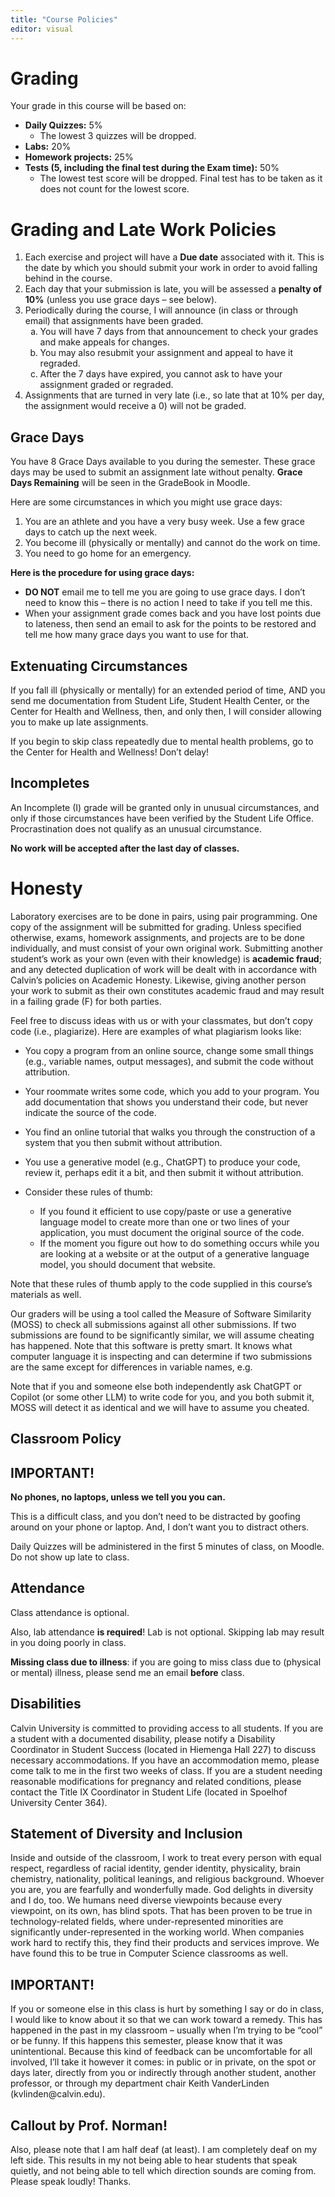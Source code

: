 ```yaml
---
title: "Course Policies"
editor: visual
---
```


# Grading {.unnumbered}

Your grade in this course will be based on:

-   **Daily Quizzes:** 5%
    -   The lowest 3 quizzes will be dropped.
-   **Labs:** 20%
-   **Homework projects:** 25%
-   **Tests (5, including the final test during the Exam time):** 50%
    -   The lowest test score will be dropped. Final test has to be taken as it does not count for the lowest score.

# Grading and Late Work Policies {.unnumbered}

1.  Each exercise and project will have a **Due date** associated with it. This is the date by which you should submit your work in order to avoid falling behind in the course.
2.  Each day that your submission is late, you will be assessed a **penalty of 10%** (unless you use grace days -- see below).
3.  Periodically during the course, I will announce (in class or through email) that assignments have been graded.
    a.  You will have 7 days from that announcement to check your grades and make appeals for changes. <!-- // Appeals are made through the GradeBoost Appeal app: https://gradeboost.cs.calvin.edu.  -->
    b.  You may also resubmit your assignment and appeal to have it regraded. <!-- Again, use the GradeBoost Appeal app.  -->
    c.  After the 7 days have expired, you cannot ask to have your assignment graded or regraded.
4.  Assignments that are turned in very late (i.e., so late that at 10% per day, the assignment would receive a 0) will not be graded. 

<!-- , but will be given a maximum score of 30%. -->

## Grace Days {.unnumbered}

You have 8 Grace Days available to you during the semester. These grace days may be used to submit an assignment late without penalty. **Grace Days Remaining** will be seen in the GradeBook in Moodle.

Here are some circumstances in which you might use grace days:

1.  You are an athlete and you have a very busy week. Use a few grace days to catch up the next week.
2.  You become ill (physically or mentally) and cannot do the work on time.
3.  You need to go home for an emergency.

**Here is the procedure for using grace days:**

-   **DO NOT** email me to tell me you are going to use grace days. I don't need to know this -- there is no action I need to take if you tell me this.
-   When your assignment grade comes back and you have lost points due to lateness, then send an email to ask for the points to be restored and tell me how many grace days you want to use for that.

## Extenuating Circumstances {.unnumbered}

If you fall ill (physically or mentally) for an extended period of time, AND you send me documentation from Student Life, Student Health Center, or the Center for Health and Wellness, then, and only then, I will consider allowing you to make up late assignments.

:::{.callout-warning}
If you begin to skip class repeatedly due to mental health problems, go to the Center for Health and Wellness! Don't delay!
:::

## Incompletes

An Incomplete (I) grade will be granted only in unusual circumstances, and only if those circumstances have been verified by the Student Life Office. Procrastination does not qualify as an unusual circumstance.

**No work will be accepted after the last day of classes.**

# Honesty {.unnumbered}

Laboratory exercises are to be done in pairs, using pair programming. One copy of the assignment will be submitted for grading. Unless specified otherwise, exams, homework assignments, and projects are to be done individually, and must consist of your own original work. Submitting another student's work as your own (even with their knowledge) is **academic fraud**; and any detected duplication of work will be dealt with in accordance with Calvin's policies on Academic Honesty. Likewise, giving another person your work to submit as their own constitutes academic fraud and may result in a failing grade (F) for both parties.

Feel free to discuss ideas with us or with your classmates, but don’t copy code (i.e., plagiarize). Here are examples of what plagiarism looks like:

-   You copy a program from an online source, change some small things (e.g., variable names, output messages), and submit the code without attribution.
-   Your roommate writes some code, which you add to your program. You add documentation that shows you understand their code, but never indicate the source of the code.
-   You find an online tutorial that walks you through the construction of a system that you then submit without attribution.
-   You use a generative model (e.g., ChatGPT) to produce your code, review it, perhaps edit it a bit, and then submit it without attribution.

-   Consider these rules of thumb:
    -   If you found it efficient to use copy/paste or use a generative language model to create more than one or two lines of your application, you must document the original source of the code.
    -   If the moment you figure out how to do something occurs while you are looking at a website or at the output of a generative language model, you should document that website.

Note that these rules of thumb apply to the code supplied in this course’s materials as well.

Our graders will be using a tool called the Measure of Software Similarity (MOSS) to check all submissions against all other submissions. If two submissions are found to be significantly similar, we will assume cheating has happened. Note that this software is pretty smart. It knows what computer language it is inspecting and can determine if two submissions are the same except for differences in variable names, e.g.

Note that if you and someone else both independently ask ChatGPT or Copilot (or some other LLM) to write code for you, and you both submit it, MOSS will detect it as identical and we will have to assume you cheated.

## Classroom Policy

::: callout-important
## IMPORTANT!

**No phones, no laptops, unless we tell you you can.**
:::

This is a difficult class, and you don't need to be distracted by goofing around on your phone or laptop. And, I don't want you to distract others.

Daily Quizzes will be administered in the first 5 minutes of class, on Moodle. Do not show up late to class.

## Attendance

Class attendance is optional.

Also, lab attendance **is required**! Lab is not optional. Skipping lab may result in you doing poorly in class.

**Missing class due to illness**: if you are going to miss class due to (physical or mental) illness, please send me an email **before** class.

## Disabilities

Calvin University is committed to providing access to all students. If you are a student with a documented disability, please notify a Disability Coordinator in Student Success (located in Hiemenga Hall 227) to discuss necessary accommodations. If you have an accommodation memo, please come talk to me in the first two weeks of class. If you are a student needing reasonable modifications for pregnancy and related conditions, please contact the Title IX Coordinator in Student Life (located in Spoelhof University Center 364).

## Statement of Diversity and Inclusion

Inside and outside of the classroom, I work to treat every person with equal respect, regardless of racial identity, gender identity, physicality, brain chemistry, nationality, political leanings, and religious background. Whoever you are, you are fearfully and wonderfully made. God delights in diversity and I do, too. We humans need diverse viewpoints because every viewpoint, on its own, has blind spots. That has been proven to be true in technology-related fields, where under-represented minorities are significantly under-represented in the working world. When companies work hard to rectify this, they find their products and services improve. We have found this to be true in Computer Science classrooms as well.

::: callout-important
## IMPORTANT!

If you or someone else in this class is hurt by something I say or do in class, I would like to know about it so that we can work toward a remedy. This has happened in the past in my classroom -- usually when I'm trying to be "cool" or be funny. If this happens this semester, please know that it was unintentional. Because this kind of feedback can be uncomfortable for all involved, I’ll take it however it comes: in public or in private, on the spot or days later, directly from you or indirectly through another student, another professor, or through my department chair Keith VanderLinden (kvlinden\@calvin.edu).
:::

::: callout-caution
## Callout by Prof. Norman!

Also, please note that I am half deaf (at least). I am completely deaf on my left side. This results in my not being able to hear students that speak quietly, and not being able to tell which direction sounds are coming from. Please speak loudly! Thanks.
:::